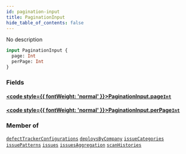 ```yaml
---
id: pagination-input
title: PaginationInput
hide_table_of_contents: false
---
```








No description

```graphql
input PaginationInput {
  page: Int
  perPage: Int
}
```


### Fields

#### [<code style={{ fontWeight: 'normal' }}>PaginationInput.<b>page</b></code>](#)<Bullet />[`Int`](/api/graphql/documentation/scalars/int) <Badge class="secondary" text="scalar"/>
> 
> 

#### [<code style={{ fontWeight: 'normal' }}>PaginationInput.<b>perPage</b></code>](#)<Bullet />[`Int`](/api/graphql/documentation/scalars/int) <Badge class="secondary" text="scalar"/>
> 
> 



### Member of

[`defectTrackerConfigurations`](/api/graphql/documentation/queries/defect-tracker-configurations)  <Badge class="secondary" text="query"/><Bullet />[`deploysByCompany`](/api/graphql/documentation/queries/deploys-by-company)  <Badge class="secondary" text="query"/><Bullet />[`issueCategories`](/api/graphql/documentation/queries/issue-categories)  <Badge class="secondary" text="query"/><Bullet />[`issuePatterns`](/api/graphql/documentation/queries/issue-patterns)  <Badge class="secondary" text="query"/><Bullet />[`issues`](/api/graphql/documentation/queries/issues)  <Badge class="secondary" text="query"/><Bullet />[`issuesAggregation`](/api/graphql/documentation/queries/issues-aggregation)  <Badge class="secondary" text="query"/><Bullet />[`scanHistories`](/api/graphql/documentation/queries/scan-histories)  <Badge class="secondary" text="query"/>



